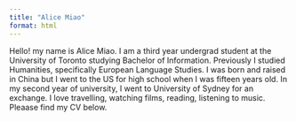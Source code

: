 ```yaml
---
title: "Alice Miao"
format: html
---
```


Hello! my name is Alice Miao. I am a third year undergrad student at the University of Toronto studying Bachelor of Information. Previously I studied Humanities, specifically European Language Studies. I was born and raised in China but I went to the US for high school when I was fifteen years old. In my second year of university, I went to University of Sydney for an exchange. I love travelling, watching films, reading, listening to music. Pleaase find my CV below.
